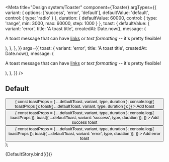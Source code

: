 
<Meta
  title="Design system/Toaster"
  component={Toaster}
  argTypes={{
    variant: { options: ['success', 'error', 'default'], defaultValue: 'default', control: { type: 'radio' } },
    duration: { defaultValue: 60000, control: { type: 'range', min: 3000, max: 60000, step: 1000 } },
    toast: {
      defaultValue: {
        variant: 'error',
        title: 'A toast title',
        createdAt: Date.now(),
        message: (
          <p>
            A toast message that can have <a href="https://qpayee.com">links</a> or <i>text formatting</i> --
            it's pretty flexible!
          </p>
        ),
      },
    },
  }}
  args={{
    toast: {
      variant: 'error',
      title: 'A toast title',
      createdAt: Date.now(),
      message: (
        <p>
          A toast message that can have <a href="https://qpayee.com">links</a> or <i>text formatting</i> -- it's
          pretty flexible!
        </p>
      ),
    },
  }}
/>

## Default

  <div className="flex flex-col gap-2">
    <button
      onClick={() => {
        const toastProps = { ...defaultToast, variant, type, duration };
        console.log({ toastProps });
        toast({ ...defaultToast, variant, type, duration });
      }}
    >
      Add toast
    </button>
    <button
      onClick={() => {
        const toastProps = { ...defaultToast, variant, type, duration };
        console.log({ toastProps });
        toast({ ...defaultToast, variant: 'success', type, duration });
      }}
    >
      Add success toast
    </button>
    <button
      onClick={() => {
        const toastProps = { ...defaultToast, variant, type, duration };
        console.log({ toastProps });
        toast({ ...defaultToast, variant: 'error', type, duration });
      }}
    >
      Add error toast
    </button>
  </div>
);

<Story name="Default">{DefaultStory.bind({})}</Story>

<ArgsTable story="Default" />

